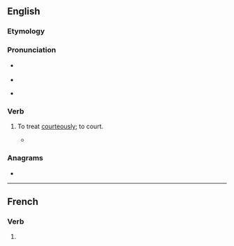 ==English==

===Etymology===
{{prefix|ac|gloss1=to|court|gloss2=woo|lang=en}}

===Pronunciation===
* {{a|RP}} {{IPA|/əˈkɔːt/|lang=en}}
* {{rhymes|ɔː(ɹ)t|lang=en}}

* {{audio|en-us-accourt.ogg|Audio (US)|lang=en}}

===Verb===
{{en-verb}}

# {{lb|en|obsolete}} To treat [[courteously]]; to court.
#* {{quote-book|lang=en|title=[[w:The Faerie Queene|The Faerie Queene]]|page=71|author=[[w:Edmund Spenser|Edmund Spenser]]|passage=Whilest she her selfe thus busily did frame Seemely to entertaine her new-come guest, Newes hereof to her other sisters came, Who all this while were at their wanton rest, '''Accourting''' each her frend with lavish fest|year=''a'' 1596}}

===Anagrams===
* {{anagrams|en|a=accortu|crocuta}}

----

==French==

===Verb===
{{head|fr|verb form}}

# {{inflection of|accourir||3|s|pres|indc|lang=fr}}